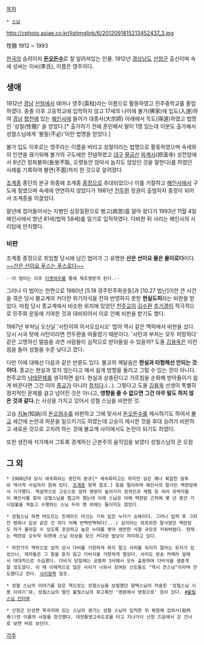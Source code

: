 [[목차]]
 * [[스님]]

http://cphoto.asiae.co.kr/listimglink/6/2012091815213452437_3.jpg

性徹 
1912 ~ 1993 

[[한국]]의 승려이자 '''[[돈오돈수]]'''로 잘 알려져있는 인물. 1912년 [[경상남도]] [[산청]]군 출신이며 속세 성씨는 이씨(李氏), 이름은 영주이다. 

== 생애 ==
1912년 [[경남]] [[산청]]에서 태어나 영주(英柱)라는 이름으로 활동하였고 진주중학교를 졸업하였다. 중졸 이후 고등학교에 입학하지 않고 17세의 나이에 불가(佛家)에 입도(入道)하여 [[경남]] [[합천]]에 있는 [[해인사]]에 들어가 대종사(大宗師) 아래에서 득도(得道)하였고 법명인 '성철(性徹)' 을 얻었다.[* 출가하기 전에 혼인해서 딸이 1명 있는데 이분도 출가해서 성철스님에게 '불필(不必)'이란 법명을 얻었다.]

불가 입도 이후로는 영주라는 이름을 버리고 성철이라는 법명으로 활동하였으며 속세와의 인연을 끊기위해 불가의 구도에만 전념하였고 [[대구]] [[팔공산]] [[파계사]](把溪寺) 성전암에서 8년간 장좌불와(長坐不臥, 오랫동안 앉아서 눕지도 않았던 것을 말한다)를 하였던 사례를 기록하여 불면(不面)까지 한 것으로 알려졌다. 

[[조계종]] 종단의 분규 와중에 조계종 [[종정]]으로 추대되었으나 이를 거절하고 [[해인사]]에서 구도에 힘썼으며 속세에 연연하지 않았다가 1981년 [[전두환]] 정권이 출범하자 종정이 되어서 조계종을 이끌었다. 

말년에 접어들어서는 지병인 심장질환으로 병고(病苦)를 앓아 왔다가 1993년 11월 4일 해인사에서 향년 81세(법락 58세)를 일기로 입적하였다. 다비한 뒤 사리는 해인사의 사리탑에 안치했다.

=== 비판 ===
조계종 종정으로 취임할 당시에  남긴 법어가 그 유명한 '''산은 산이요 물은 물이로다'''이다. [[FUS RO DAH!|~~산은 산이요 푸스는 푸스로다~~]]
 --이 법어는 이후 [[티벳여우]]를 통해 재조명받게 된다.--

그러나 이 법어는 한편으로 1980년 [5.18 광주민주화운동]과 [10.27 법난]이란 큰 사건을 겪은 당시 불교계의 커다란 위기의식을 전혀 반영하지 못한 '''현실도피'''라는 비판을 받았다. 마침 당시 종교계에서 비슷한 위치에 있었던 [[천주교]]의 [[김수환]] [[추기경]]이 적극적으로 민주화 운동에 기여한 것과 대비되어서 이로 인해 비판을 받기도 했다.

1987년 부처님 오신날 '사탄이여 어서오십시오' 법어 역시 같은 맥락에서 비판을 샀다. 당시 시국 탓에 사탄이라면 전두환을 떠올렸기 때문이다. '사탄과 부처는 모두 허망하다' 같은 고명하신 말씀을 과연 사람들이 심적으로 받아들일 수 있을까? 도올 [[김용옥]]은 이런 점을 들어 성철을 수준 낮다고 깠다.

다만 이에 대해선 다음과 같은 반론도 있다. 불교의 깨달음은 '''현실과 타협해선 안되는 것이다.''' 종교는 현실과 맞지 않는다고 해서 쉽게 방향을 돌리고 그럴 수 있는 것이 아니다. 천주교의 [[낙태]]문제를 생각하면 쉽다. 현실과 상충된다고 가르침을 순화해 받아들이기 쉽게 바꾼다면 그건 이미 [[종교]]가 아니라 [[정치]]다.(...). 그렇다고 도올 [[김용옥]] 선생이 특별히 정치적인 문제를 걸고 넘어진 것은 아니고, '''영향을 줄 수 없으면 그건 아무 말도 하지 않은 것과 같다.'''는 사상을 가지고 있어서 성철 스님을 비판한 것.

고승 [[지눌]](知訥)의 [[돈오점수]]를 비판하고 그에 맞서서 [[돈오돈수]]를 제시하기도 하여서 [[불교]] 세간에 논란과 파문을 일으키기도 하였는데 고승이 제시한 것을 후대 승려가 비판하고 새로운 것으로 고치려 하는 것에 불교계 사이에서도 논란이 되기도 하였다.

또한 생전에 석가께서 그토록 경계하신 근본주의 움직임을 보였다 성철스님의 큰 오점

== 그 외 ==
 * 1980년대 당시 세속화되는 종단의 분규[* 세속화라고는 하지만 실은 꽤나 복잡한 암투와 역사적 사실까지 얽혀 있다. [[조계종]] 항목 참조.] 등을 멀리하며 해인사의 말사인 백련암에서 기거했다. 역설적으로 고승으로 점차 명망이 높아가자 정치인과 재벌 등 여러 유력자들이 해인사를 찾아 성철스님을 뵙고자 했는데 이에 스님은 아예 백련암 근처에 몇 년 동안 가시덤불을 쳐놓고 수행하는 스님 두어 명 외에는 들이지도 않았다.

 * 성철스님 하면 떠오르는 트레이드 마크는 기워 입은 누더기 승복이다. 그러나 입적 후 그려진 탱화나 입상 같은 건 죄다 어째 번쩍번쩍하다(...) 심지어는 꾀죄죄한 말사였던 백련암도 차가 올라갈 수 있도록 포장하고 높은 누대를 쌓아 웬만한 사찰 규모로 키워버렸다. 현재는 백련암 오두막 뒤편에 스님 좌상을 모신 커다란 법당이 자리하고 있다.

 * 마찬가지 맥락으로 입적 당시 다비를 거창하게 하지 말고 사리를 뒤지지 말라는 유지가 있었으나, 제자들은 그 말을 듣지 않고 다비식을 거창하게 열었다. 사리도 방송 카메라 앞에서 대대적으로 수습했다. 다비식 당일에는 공중파 3사에서 모두 출동하여 다비식을 생중계할 정도였다. 이 때 이례적으로 많은 사리가 나와서 모여든 신도들도 "역시 큰스님"이라며 안도했다고 한다. [[사리]]항목 참조.

 * 성철 스님의 이야기를 담은 책으로는 성철스님을 보필했던 원택스님이 저술한 '성철스님 시봉 이야기'와, 성철스님의 딸인 불필스님의 회고록인 '영원에서 영원으로' 등이 있다. [http://www.asiae.co.kr/news/view.htm?idxno=2012091815213452437 #불필스님 인터뷰]

 * 산청군 단성면 묵곡리에 있는 스님의 생가는 성철 스님이 입적한 뒤 복원해 겁외사(劫外寺))란 이름의 사찰을 창건했다. 대전통영고속도로를 타고 지나가다 산청 즈음에서 강 건너로 보면 바로 보인다.

[[각주]]
